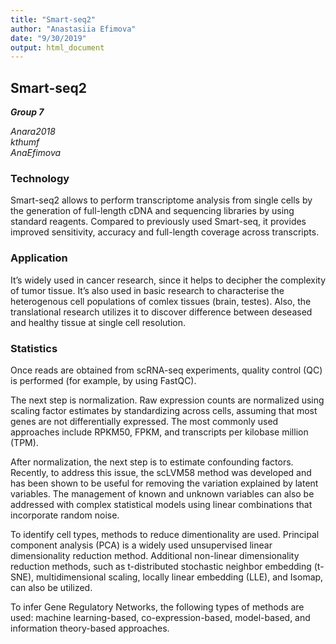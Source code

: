 ```yaml
---
title: "Smart-seq2"
author: "Anastasiia Efimova"
date: "9/30/2019"
output: html_document
---
```


## Smart-seq2

__*Group 7*__

*Anara2018* <br /> 
*kthumf* <br /> 
*AnaEfimova*

### Technology

Smart-seq2 allows to perform transcriptome analysis from single cells by the generation of full-length cDNA and sequencing libraries by using standard reagents. Compared to previously used Smart-seq, it provides improved sensitivity, accuracy and full-length coverage across transcripts.

### Application

It's widely used in cancer research, since it helps to decipher the complexity of tumor tissue. It's also used in basic research to characterise the heterogenous cell populations of comlex tissues (brain, testes). Also, the translational research utilizes it to discover difference between deseased and healthy tissue at single cell resolution. 

### Statistics

Once reads are obtained from scRNA-seq experiments, quality control (QC) is performed (for example, by using FastQC).

The next step is normalization. Raw expression counts are normalized using scaling factor estimates by standardizing across cells, assuming that most genes are not differentially expressed. The most commonly used approaches include RPKM50, FPKM, and transcripts per kilobase million (TPM).

After normalization, the next step is to estimate confounding factors. Recently, to address this issue, the scLVM58 method was developed and has been shown to be useful for removing the variation explained by latent variables. The management of known and unknown variables can also be addressed with complex statistical models using linear combinations that incorporate random noise.

To identify cell types, methods to reduce dimentionality are used. Principal component analysis (PCA) is a widely used unsupervised linear dimensionality reduction method. Additional non-linear dimensionality reduction methods, such as t-distributed stochastic neighbor embedding (t-SNE), multidimensional scaling, locally linear embedding (LLE), and Isomap, can also be utilized. 

To infer Gene Regulatory Networks, the following types of methods are used: machine learning-based, co-expression-based, model-based, and information theory-based approaches.



